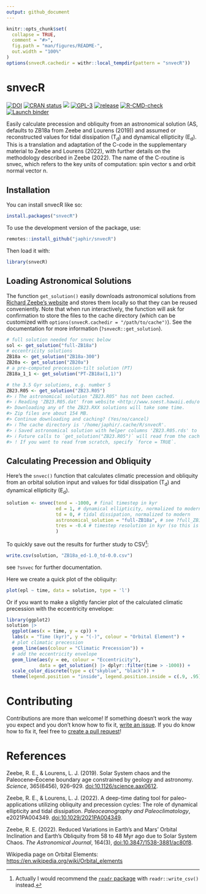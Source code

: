```yaml
---
output: github_document
---
```


<!-- README.md is generated from README.Rmd. Please edit that file -->

```r
knitr::opts_chunk$set(
  collapse = TRUE,
  comment = "#>",
  fig.path = "man/figures/README-",
  out.width = "100%"
)
options(snvecR.cachedir = withr::local_tempdir(pattern = "snvecR"))
```

# snvecR

<!-- badges: start -->
[![DOI](https://zenodo.org/badge/627092810.svg)](https://zenodo.org/badge/latestdoi/627092810)
[![CRAN status](https://www.r-pkg.org/badges/version/snvecR)](https://CRAN.R-project.org/package=snvecR)
[![](http://cranlogs.r-pkg.org/badges/grand-total/snvecR)](https://cran.r-project.org/package=snvecR)
[![GPL-3](https://img.shields.io/github/license/japhir/snvecR?logo=gnu&.svg)](https://github.com/japhir/snvecR/blob/master/LICENSE.md)
[![release](https://img.shields.io/github/v/release/japhir/snvecR.svg)](https://github.com/japhir/snvecR/releases)
[![R-CMD-check](https://github.com/japhir/snvecR/actions/workflows/check-standard.yaml/badge.svg)](https://github.com/japhir/snvecR/actions/workflows/check-standard.yaml)
[![Launch binder](https://mybinder.org/badge_logo.svg)](https://mybinder.org/v2/gh/japhir/snvecR/main)
<!-- badges: end -->

Easily calculate precession and obliquity from an astronomical solution (AS,
defaults to ZB18a from Zeebe and Lourens (2019)) and assumed or reconstructed
values for tidal dissipation (T<sub>d</sub>) and dynamical ellipticity
(E<sub>d</sub>). This is a translation and adaptation of the C-code in the
supplementary material to Zeebe and Lourens (2022), with further details on the
methodology described in Zeebe (2022). The name of the C-routine is snvec,
which refers to the key units of computation: spin vector s and orbit normal
vector n.

## Installation

You can install snvecR like so:

```r
install.packages("snvecR")
```

To use the development version of the package, use:

```r
remotes::install_github("japhir/snvecR")
```

Then load it with:
```r
library(snvecR)
```

## Loading Astronomical Solutions

The function `get_solution()` easily downloads astronomical solutions from
[Richard Zeebe's
website](https://www.soest.hawaii.edu/oceanography/faculty/zeebe_files/Astro.html)
and stores them locally so that they can be reused conveniently. Note that when
run interactively, the function will ask for confirmation to store the files to
the cache directory (which can be customized with `options(snvecR.cachedir =
"/path/to/cache")`). See the documentation for more information
(`?snvecR::get_solution`).

```r
# full solution needed for snvec below
sol <- get_solution("full-ZB18a")
# eccentricity solutions
ZB18a <- get_solution("ZB18a-300")
ZB20a <- get_solution("ZB20a")
# a pre-computed precession-tilt solution (PT)
ZB18a_1_1 <- get_solution("PT-ZB18a(1,1)")
```

<!-- we put this in a separate block so building the README is a little faster -->
```r
# the 3.5 Gyr solutions, e.g. number 5
ZB23.R05 <- get_solution("ZB23.R05")
#> ℹ The astronomical solution "ZB23.R05" has not been cached.
#> ℹ Reading 'ZB23.R05.dat' from website <http://www.soest.hawaii.edu/oceanography/faculty/zeebe_files/Astro/3.5Gyr/ZB23-N64-eiop/ZB23.R05.eiop.dat.zip>.
#> Downloading any of the ZB23.RXX solutions will take some time.
#> Zip files are about 154 MB.
#> Continue downloading and caching? (Yes/no/cancel)
#> ℹ The cache directory is '/home/japhir/.cache/R/snvecR'.
#> ℹ Saved astronomical solution with helper columns 'ZB23.R05.rds' to cache.
#> ℹ Future calls to `get_solution("ZB23.R05")` will read from the cache.
#> ! If you want to read from scratch, specify `force = TRUE`.
```

## Calculating Precession and Obliquity

Here's the `snvec()` function that calculates climatic precession and obliquity
from an orbital solution input and values for tidal dissipation (T<sub>d</sub>)
and dynamical ellipticity (E<sub>d</sub>).

```r
solution <- snvec(tend = -1000, # final timestep in kyr
                  ed = 1, # dynamical ellipticity, normalized to modern
                  td = 0, # tidal dissipation, normalized to modern
                  astronomical_solution = "full-ZB18a", # see ?full_ZB18a for details
                  tres = -0.4 # timestep resolution in kyr (so this is 400 years)
                  )
```

To quickly save out the results for further study to CSV[^1]:

[^1]: Actually I would recommend the [`readr` package](https://readr.tidyverse.org/) with `readr::write_csv()` instead.

```r
write.csv(solution, "ZB18a_ed-1.0_td-0.0.csv")
```

see `?snvec` for further documentation.

Here we create a quick plot of the obliquity:

```r
plot(epl ~ time, data = solution, type = 'l')
```

Or if you want to make a slightly fancier plot of the calculated climatic precession with the eccentricity envelope:

```r
library(ggplot2)
solution |>
  ggplot(aes(x = time, y = cp)) +
  labs(x = "Time (kyr)", y = "(-)", colour = "Orbital Element") +
  # plot climatic precession
  geom_line(aes(colour = "Climatic Precession")) +
  # add the eccentricity envelope
  geom_line(aes(y = ee, colour = "Eccentricity"),
            data = get_solution() |> dplyr::filter(time > -1000)) +
  scale_color_discrete(type = c("skyblue", "black")) +
  theme(legend.position = "inside", legend.position.inside = c(.9, .95))
```

# Contributing

Contributions are more than welcome! If something doesn't work the way you
expect and you don't know how to fix it, [write an
issue](https://github.com/japhir/snvecR/issues). If you do know how to fix it,
feel free to [create a pull request](https://github.com/japhir/snvecR/pulls)!


# References
Zeebe, R. E., & Lourens, L. J. (2019). Solar System chaos and the
  Paleocene–Eocene boundary age constrained by geology and astronomy.
  _Science_, 365(6456), 926–929.
  [doi:10.1126/science.aax0612](https://doi.org/10.1126/science.aax0612).

Zeebe, R. E., & Lourens, L. J. (2022). A deep-time dating tool for
  paleo-applications utilizing obliquity and precession cycles: The role of
  dynamical ellipticity and tidal dissipation. _Paleoceanography and
  Paleoclimatology_, e2021PA004349.
  [doi:10.1029/2021PA004349](https://doi.org/10.1029/2021PA004349).

Zeebe, R. E. (2022). Reduced Variations in Earth’s and Mars’ Orbital
  Inclination and Earth’s Obliquity from 58 to 48 Myr ago due to Solar
  System Chaos. _The Astronomical Journal_, 164(3),
  [doi:10.3847/1538-3881/ac80f8](https://doi.org/10.3847/1538-3881/ac80f8).

Wikipedia page on Orbital Elements:
  <https://en.wikipedia.org/wiki/Orbital_elements>

